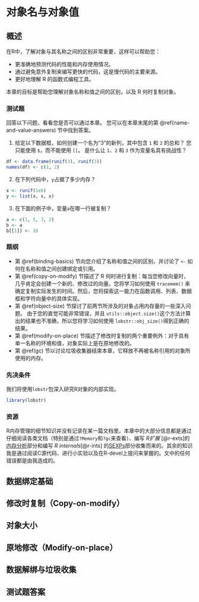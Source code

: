 # 对象名与对象值 {#name-and-value}

## 概述

在R中，了解对象与其名称之间的区别非常重要，这样可以帮助您：

- 更准确地预测代码的性能和内存使用情况。
- 通过避免意外复制来编写更快的代码，这是慢代码的主要来源。
- 更好地理解 R 的函数式编程工具。

本章的目标是帮助您理解对象名称和值之间的区别，以及 R 何时复制对象。

### 测试题 {-}

回答以下问题，看看您是否可以通过本章。 您可以在本章末尾的第 \@ref(name-and-value-answers) 节中找到答案。

1. 给定以下数据框，如何创建一个名为“3”的新列，其中包含 `1` 和 `2` 的总和？ 您只能使用 `$`，而不能使用 `[[`。 是什么让 `1`、`2` 和 `3` 作为变量名具有挑战性？

```r
df <- data.frame(runif(3), runif(3))
names(df) <- c(1, 2)
```

2. 在下列代码中，`y`占据了多少内存？
```r
x <- runif(1e6)
y <- list(x, x, x)
```

3. 在下面的例子中，变量`a`在哪一行被复制？
```r
a <- c(1, 5, 3, 2)
b <- a
b[[1]] <- 10
```

### 题纲 {-}

- 第 \@ref(binding-basics) 节向您介绍了名称和值之间的区别，并讨论了 `<-` 如何在名称和值之间创建绑定或引用。
- 第 \@ref(copy-on-modify) 节描述了 R 何时进行复制：每当您修改向量时，几乎肯定会创建一个新的、修改过的向量。您将学习如何使用 `tracemem()` 来确定复制实际发生的时间。然后，您将探索这一能力在函数调用、列表、数据框和字符向量中的具体实现。
- 第 \@ref(object-size) 节探讨了前两节所涉及的对象占用内存量的一些深入问题。 由于您的直觉可能非常错误，并且 `utils::object.size()`这个方法计算出的结果也不准确，所以您将学习如何使用 `lobstr::obj_size()`得到正确的结果。
- 第 \@ref(modify-on-place) 节描述了修改时复制的两个重要例外：对于具有单一名称的环境和值，对象实际上是在原地修改的。
- 第 \@ref(gc) 节以讨论垃圾收集器结束本章，它释放不再被名称引用的对象所使用的内存。

### 先决条件 {-}

我们将使用`lobstr`包深入研究R对象的内部实现。
```r
library(lobstr)
```

### 资源 {-}

R内存管理的细节知识并没有记录在某一篇文档里。本章中的大部分信息都是通过仔细阅读各类文档（特别是通过`?Memory`和`?gc`来查看）、编写 _R扩展_ [@r-exts]的[内存分析](http://cran.r-project.org/doc/manuals/R-exts.html#Profiling-R-code-for-memory-use)部分和编写 _R internals_[@r-ints] 的[SEXPs](http://cran.r-project.org/doc/manuals/R-ints.html#SEXPs)部分收集而来的。其余的知识我是通过阅读C源代码、进行小实验以及在R-devel上提问来掌握的。文中的任何错误都是由我造成的。

## 数据绑定基础 {#binding-basics}


## 修改时复制（Copy-on-modify）{#copy-on-modify}

## 对象大小 {#object-size}

## 原地修改（Modify-on-place）{#modify-on-place}

## 数据解绑与垃圾收集 {#gc}

## 测试题答案 {#name-and-value-answers}
